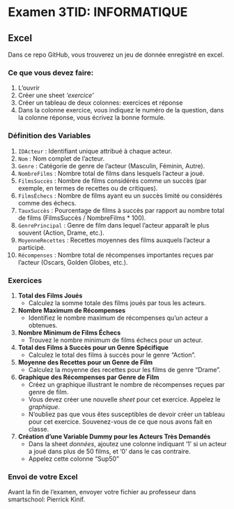 
# **Examen 3TID: INFORMATIQUE**

## Excel

Dans ce repo GitHub, vous trouverez un jeu de donnée enregistré en excel. 

### Ce que vous devez faire:

1. L'ouvrir
2. Créer une  sheet *'exercice'*
3. Créer un tableau de deux colonnes: exercices et réponse
4. Dans la colonne exercice, vous indiquez le numéro de la question, dans la colonne réponse, vous écrivez la bonne formule.

### Définition des Variables 

1. `IDActeur` : Identifiant unique attribué à chaque acteur.
2. `Nom` : Nom complet de l'acteur.
3. `Genre` : Catégorie de genre de l'acteur (Masculin, Féminin, Autre).
4. `NombreFilms` : Nombre total de films dans lesquels l'acteur a joué.
5. `FilmsSuccès` : Nombre de films considérés comme un succès (par exemple, en termes de recettes ou de critiques).
6. `FilmsÉchecs` : Nombre de films ayant eu un succès limité ou considérés comme des échecs.
7. `TauxSuccès` : Pourcentage de films à succès par rapport au nombre total de films (FilmsSuccès / NombreFilms * 100).
8. `GenrePrincipal` : Genre de film dans lequel l'acteur apparaît le plus souvent (Action, Drame, etc.).
9. `MoyenneRecettes` : Recettes moyennes des films auxquels l'acteur a participé.
10. `Récompenses` : Nombre total de récompenses importantes reçues par l'acteur (Oscars, Golden Globes, etc.).

### Exercices


1. **Total des Films Joués**
   - Calculez la somme totale des films joués par tous les acteurs.

2. **Nombre Maximum de Récompenses**
   - Identifiez le nombre maximum de récompenses qu'un acteur a obtenues.

3. **Nombre Minimum de Films Échecs**
   - Trouvez le nombre minimum de films échecs pour un acteur.

4. **Total des Films à Succès pour un Genre Spécifique**
   - Calculez le total des films à succès pour le genre "Action".

5. **Moyenne des Recettes pour un Genre de Film**
   - Calculez la moyenne des recettes pour les films de genre "Drame".

6. **Graphique des Récompenses par Genre de Film**
   - Créez un graphique illustrant le nombre de récompenses reçues par genre de film.
   - Vous devez créer une nouvelle *sheet* pour cet exercice. Appelez le *graphique*.
   - N'oubliez pas que vous êtes susceptibles de devoir créer un tableau pour cet exercice. Souvenez-vous de ce que nous avons fait en classe.
 
7. **Création d'une Variable Dummy pour les Acteurs Très Demandés**
   - Dans la sheet *données*, ajoutez une colonne indiquant '1' si un acteur a joué dans plus de 50 films, et '0' dans le cas contraire.
   - Appelez cette colonne "Sup50"


### Envoi de votre Excel

Avant la fin de l'examen, envoyer votre fichier au professeur dans smartschool: Pierrick Kinif.
